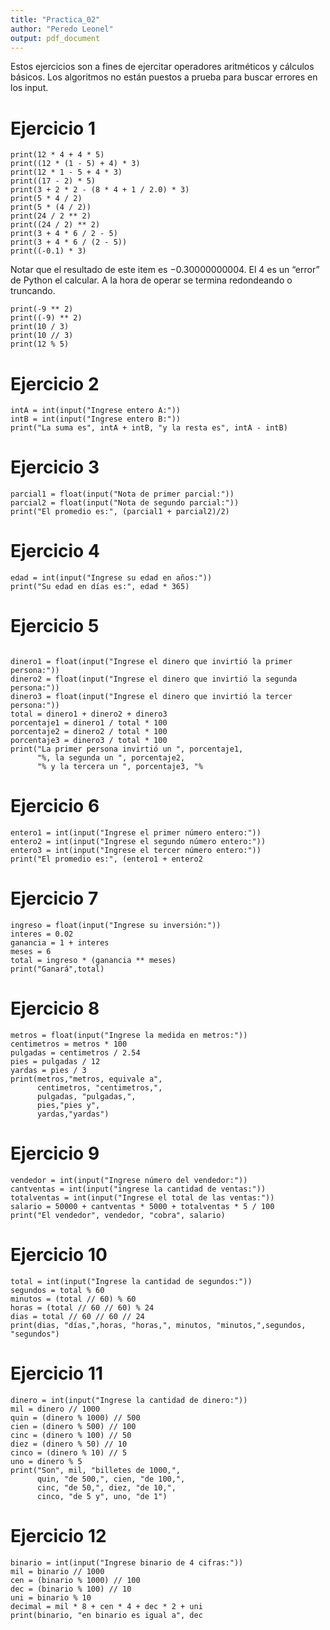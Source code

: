 ```yaml
---
title: "Practica_02"
author: "Peredo Leonel"
output: pdf_document
---
```

Estos ejercicios son a fines de ejercitar operadores aritméticos y cálculos básicos. Los algoritmos no están puestos a prueba para buscar errores en los input.

# Ejercicio 1

```
print(12 * 4 + 4 * 5)
print((12 * (1 - 5) + 4) * 3)
print(12 * 1 - 5 + 4 * 3)
print((17 - 2) * 5)
print(3 + 2 * 2 - (8 * 4 + 1 / 2.0) * 3)
print(5 * 4 / 2)
print(5 * (4 / 2))
print(24 / 2 ** 2)
print((24 / 2) ** 2)
print(3 + 4 * 6 / 2 - 5)
print(3 + 4 * 6 / (2 - 5))
print((-0.1) * 3)
```
Notar que el resultado de este item es $-0.30000000004$. El 4 es un "error" de Python el calcular. A la hora de operar se termina redondeando o truncando.
```
print(-9 ** 2)
print((-9) ** 2)
print(10 / 3)
print(10 // 3)
print(12 % 5)
```

# Ejercicio 2

```
intA = int(input("Ingrese entero A:"))
intB = int(input("Ingrese entero B:"))
print("La suma es", intA + intB, "y la resta es", intA - intB)
```

# Ejercicio 3

```
parcial1 = float(input("Nota de primer parcial:"))
parcial2 = float(input("Nota de segundo parcial:"))
print("El promedio es:", (parcial1 + parcial2)/2)
```

# Ejercicio 4

```
edad = int(input("Ingrese su edad en años:"))
print("Su edad en días es:", edad * 365)
```

# Ejercicio 5

```

dinero1 = float(input("Ingrese el dinero que invirtió la primer persona:"))
dinero2 = float(input("Ingrese el dinero que invirtió la segunda persona:"))
dinero3 = float(input("Ingrese el dinero que invirtió la tercer persona:"))
total = dinero1 + dinero2 + dinero3
porcentaje1 = dinero1 / total * 100
porcentaje2 = dinero2 / total * 100
porcentaje3 = dinero3 / total * 100
print("La primer persona invirtió un ", porcentaje1,
      "%, la segunda un ", porcentaje2,
      "% y la tercera un ", porcentaje3, "%
```

# Ejercicio 6

```
entero1 = int(input("Ingrese el primer número entero:"))
entero2 = int(input("Ingrese el segundo número entero:"))
entero3 = int(input("Ingrese el tercer número entero:"))
print("El promedio es:", (entero1 + entero2
```
# Ejercicio 7

```
ingreso = float(input("Ingrese su inversión:"))
interes = 0.02
ganancia = 1 + interes
meses = 6
total = ingreso * (ganancia ** meses)
print("Ganará",total)
```

# Ejercicio 8

```
metros = float(input("Ingrese la medida en metros:"))
centimetros = metros * 100
pulgadas = centimetros / 2.54
pies = pulgadas / 12
yardas = pies / 3
print(metros,"metros, equivale a",
      centimetros, "centimetros,",
      pulgadas, "pulgadas,",
      pies,"pies y",
      yardas,"yardas")
```

# Ejercicio 9

```
vendedor = int(input("Ingrese número del vendedor:"))
cantventas = int(input("ingrese la cantidad de ventas:"))
totalventas = int(input("Ingrese el total de las ventas:"))
salario = 50000 + cantventas * 5000 + totalventas * 5 / 100
print("El vendedor", vendedor, "cobra", salario)
```
# Ejercicio 10

```
total = int(input("Ingrese la cantidad de segundos:"))
segundos = total % 60
minutos = (total // 60) % 60
horas = (total // 60 // 60) % 24
dias = total // 60 // 60 // 24
print(dias, "días,",horas, "horas,", minutos, "minutos,",segundos, "segundos")
```

# Ejercicio 11

```
dinero = int(input("Ingrese la cantidad de dinero:"))
mil = dinero // 1000
quin = (dinero % 1000) // 500
cien = (dinero % 500) // 100
cinc = (dinero % 100) // 50
diez = (dinero % 50) // 10
cinco = (dinero % 10) // 5
uno = dinero % 5
print("Son", mil, "billetes de 1000,",
      quin, "de 500,", cien, "de 100,",
      cinc, "de 50,", diez, "de 10,",
      cinco, "de 5 y", uno, "de 1")
```
# Ejercicio 12

```
binario = int(input("Ingrese binario de 4 cifras:"))
mil = binario // 1000
cen = (binario % 1000) // 100
dec = (binario % 100) // 10
uni = binario % 10
decimal = mil * 8 + cen * 4 + dec * 2 + uni
print(binario, "en binario es igual a", dec
```
